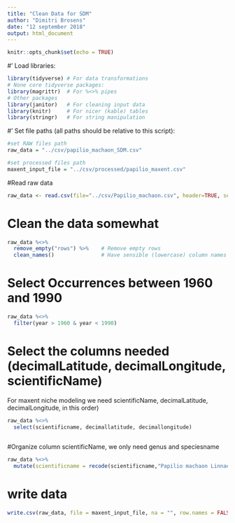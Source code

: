 ```yaml
---
title: "Clean Data for SDM"
author: "Dimitri Brosens"
date: "12 september 2018"
output: html_document
---
```


```r
knitr::opts_chunk$set(echo = TRUE)
```
#' Load libraries:

```r

library(tidyverse) # For data transformations
# None core tidyverse packages:
library(magrittr)  # For %<>% pipes
# Other packages
library(janitor)   # For cleaning input data
library(knitr)     # For nicer (kable) tables
library(stringr)   # For string manipulation
```

#' Set file paths (all paths should be relative to this script):
```r
#set RAW files path
raw_data = "../csv/papilio_machaon_SDM.csv"

#set processed files path
maxent_input_file = "../csv/processed/papilio_maxent.csv"
```

#Read raw data

```r
raw_data <- read.csv(file="../csv/Papilio_machaon.csv", header=TRUE, sep="\t")  #to read tab separated files
```

# Clean the data somewhat

```r
raw_data %<>%
  remove_empty("rows") %>%    # Remove empty rows
  clean_names()               # Have sensible (lowercase) column names
```

# Select Occurrences between 1960 and 1990

```r
raw_data %<>%
  filter(year > 1960 & year < 1990)

```




# Select the columns needed (decimalLatitude, decimalLongitude, scientificName)

For maxent niche modeling we need scientificName, decimalLatitude, decimalLongitude, in this order)


```r
raw_data %<>%
  select(scientificname, decimallatitude, decimallongitude)
  
```
#Organize column scientificName, we only need genus and speciesname

```r
raw_data %<>%
  mutate(scientificname = recode(scientificname,"Papilio machaon Linnaeus, 1758" = "Papilio machaon"))
```


# write data

```r
write.csv(raw_data, file = maxent_input_file, na = "", row.names = FALSE, fileEncoding = "UTF-8")

```

